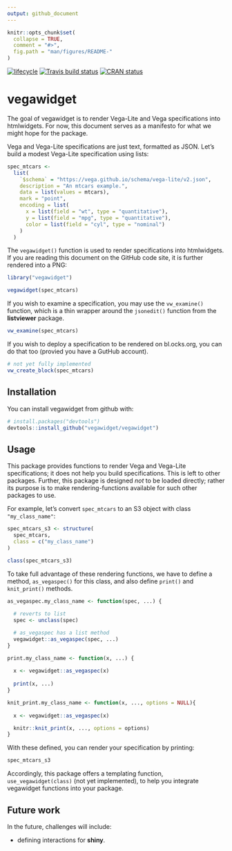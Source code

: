 ```yaml
---
output: github_document
---
```


<!-- README.md is generated from README.Rmd. Please edit that file -->

```r
knitr::opts_chunk$set(
  collapse = TRUE,
  comment = "#>",
  fig.path = "man/figures/README-"
)
```

[![lifecycle](https://img.shields.io/badge/lifecycle-experimental-orange.svg)](https://www.tidyverse.org/lifecycle/#experimental)
[![Travis build status](https://travis-ci.org/vegawidget/vegawidget.svg?branch=master)](https://travis-ci.org/vegawidget/vegawidget)
[![CRAN status](https://www.r-pkg.org/badges/version/vegawidget)](https://cran.r-project.org/package=vegawidget)

# vegawidget

The goal of vegawidget is to render Vega-Lite and Vega specifications into htmlwidgets. For now, this document serves as a manifesto for what we might hope for the package.

Vega and Vega-Lite specifications are just text, formatted as JSON. Let's build a modest Vega-Lite specification using lists:

```r
spec_mtcars <-
  list(
    `$schema` = "https://vega.github.io/schema/vega-lite/v2.json",
    description = "An mtcars example.",
    data = list(values = mtcars),
    mark = "point",
    encoding = list(
      x = list(field = "wt", type = "quantitative"),
      y = list(field = "mpg", type = "quantitative"),
      color = list(field = "cyl", type = "nominal")
    )
  )  
```

The `vegawidget()` function is used to render specifications into htmlwidgets. If you are reading this document on the GitHub code site, it is further rendered into a PNG: 

```r
library("vegawidget")

vegawidget(spec_mtcars)
```

If you wish to examine a specification, you may use the `vw_examine()` function, which is a thin wrapper around the `jsonedit()` function from the **listviewer** package.

```r
vw_examine(spec_mtcars)
```

If you wish to deploy a specification to be rendered on bl.ocks.org, you can do that too (provied you have a GutHub account).

```r
# not yet fully implemented
vw_create_block(spec_mtcars)
```

## Installation

You can install vegawidget from github with:

```r
# install.packages("devtools")
devtools::install_github("vegawidget/vegawidget")
```

## Usage

This package provides functions to render Vega and Vega-Lite specifications; it does not help you build specifications. This is left to other packages. Further, this package is designed *not* to be loaded directly; rather its purpose is to make rendering-functions available for such other packages to use.

For example, let's convert `spec_mtcars` to an S3 object with class `"my_class_name"`:

```r
spec_mtcars_s3 <- structure(
  spec_mtcars,
  class = c("my_class_name")
)

class(spec_mtcars_s3)
```

To take full advantage of these rendering functions, we have to define a method, `as_vegaspec()` for this class, and also define `print()` and `knit_print()` methods.

```r
as_vegaspec.my_class_name <- function(spec, ...) {
  
  # reverts to list
  spec <- unclass(spec)

  # as_vegaspec has a list method
  vegawidget::as_vegaspec(spec, ...)
}

print.my_class_name <- function(x, ...) {
  
  x <- vegawidget::as_vegaspec(x)
  
  print(x, ...)
}

knit_print.my_class_name <- function(x, ..., options = NULL){
  
  x <- vegawidget::as_vegaspec(x)

  knitr::knit_print(x, ..., options = options)
}
```

With these defined, you can render your specification by printing:

```r
spec_mtcars_s3
```

Accordingly, this package offers a templating function, `use_vegawidget(class)` (not yet implemented), to help you integrate vegawidget functions into your package. 

## Future work

In the future, challenges will include:

- defining interactions for **shiny**.




